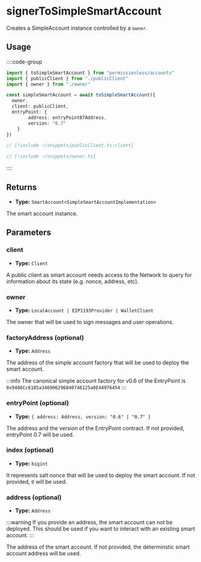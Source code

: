 
<VersionWarning version="0.2" />

# signerToSimpleSmartAccount

Creates a SimpleAccount instance controlled by a `owner`.

## Usage

::::code-group

```ts [example.ts]
import { toSimpleSmartAccount } from "permissionless/accounts"
import { publicClient } from "./publicClient"
import { owner } from "./owner"

const simpleSmartAccount = await toSimpleSmartAccount({
  owner,
  client: publicClient,
  entryPoint: {
		address: entryPoint07Address,
		version: "0.7"
	}
})
```

```ts [publicClient.ts]
// [!include ~/snippets/publicClient.ts:client]
```

```ts [owner.ts]
// [!include ~/snippets/owner.ts]
```

::::

## Returns

- **Type:** `SmartAccount<SimpleSmartAccountImplementation>`

The smart account instance.

## Parameters

### client
- **Type:** `Client`

A public client as smart account needs access to the Network to query for information about its state (e.g. nonce, address, etc).

### owner

- **Type:** `LocalAccount | EIP1193Provider | WalletClient`

The owner that will be used to sign messages and user operations.

### factoryAddress (optional)

- **Type:** `Address`

The address of the simple account factory that will be used to deploy the smart account.

:::info
The canonical simple account factory for v0.6 of the EntryPoint is `0x9406Cc6185a346906296840746125a0E44976454`
:::

### entryPoint (optional)

- **Type:** `{ address: Address, version: "0.6" | "0.7" }`

The address and the version of the EntryPoint contract. If not provided, entryPoint 0.7 will be used.

### index (optional)

- **Type:** `bigint`

It represents salt nonce that will be used to deploy the smart account. If not provided, `0` will be used.

### address (optional)

- **Type:** `Address`

:::warning
If you provide an address, the smart account can not be deployed. This should be used if you want to interact with an existing smart account.
:::

The address of the smart account. If not provided, the determinstic smart account address will be used.
